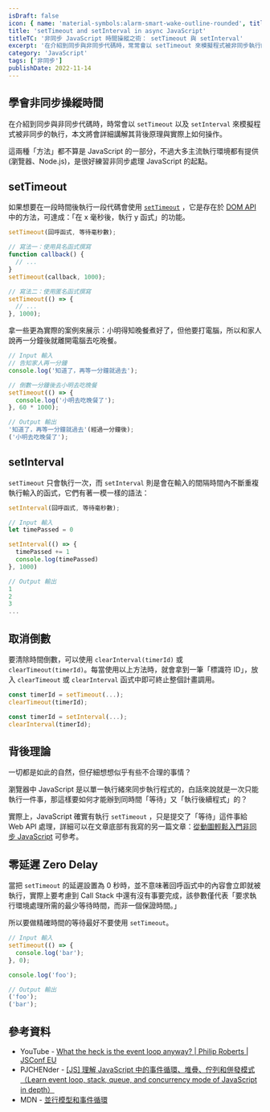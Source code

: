 ```yaml
---
isDraft: false
icon: { name: 'material-symbols:alarm-smart-wake-outline-rounded', title: '碼表符號' }
title: 'setTimeout and setInterval in async JavaScript'
titleTC: '非同步 JavaScript 時間操縱之術： setTimeout 與 setInterval'
excerpt: '在介紹到同步與非同步代碼時，常常會以 setTimeout 來模擬程式被非同步執行的狀況，本文將會詳細講解其背後的故事與原理。'
category: 'JavaScript'
tags: ['非同步']
publishDate: 2022-11-14
---
```


## 學會非同步操縱時間

在介紹到同步與非同步代碼時，時常會以 `setTimeout` 以及 `setInterval` 來模擬程式被非同步的執行，本文將會詳細講解其背後原理與實際上如何操作。

<Info type="info">
  這兩種「方法」都不算是 JavaScript 的一部分，不過大多主流執行環境都有提供 (瀏覽器、Node.js)，是很好練習非同步處理
  JavaScript 的起點。
</Info>

## setTimeout

如果想要在一段時間後執行一段代碼會使用 [`setTimeout`](https://developer.mozilla.org/en-US/docs/Web/API/setTimeout) ，它是存在於 [DOM API](https://developer.mozilla.org/en-US/docs/Web/API/HTML_DOM_API) 中的方法，可達成：「在 x 毫秒後，執行 y 函式」的功能。

```javascript
setTimeout(回呼函式, 等待毫秒數);
```

```javascript
// 寫法一：使用具名函式撰寫
function callback() {
  // ...
}
setTimeout(callback, 1000);

// 寫法二：使用匿名函式撰寫
setTimeout(() => {
  // ...
}, 1000);
```

拿一些更為實際的案例來展示：小明得知晚餐煮好了，但他要打電腦，所以和家人說再一分鐘後就離開電腦去吃晚餐。

```javascript
// Input 輸入
// 告知家人再一分鐘
console.log('知道了，再等一分鐘就過去');

// 倒數一分鐘後去小明去吃晚餐
setTimeout(() => {
  console.log('小明去吃晚餐了');
}, 60 * 1000);

// Output 輸出
'知道了，再等一分鐘就過去'(經過一分鐘後);
('小明去吃晚餐了');
```

## setInterval

`setTimeout` 只會執行一次，而 `setInterval` 則是會在輸入的間隔時間內不斷重複執行輸入的函式，它們有著一模一樣的語法：

```javascript
setInterval(回呼函式, 等待毫秒數);
```

```javascript
// Input 輸入
let timePassed = 0

setInterval(() => {
  timePassed += 1
  console.log(timePassed)
}, 1000)

// Output 輸出
1
2
3
...
```

## 取消倒數

要清除時間倒數，可以使用 `clearInterval(timerId)` 或 `clearTimeout(timerId)`。每當使用以上方法時，就會拿到一筆「標識符 ID」，放入 `clearTimeout` 或 `clearInterval` 函式中即可終止整個計畫調用。

```javascript
const timerId = setTimeout(...);
clearTimeout(timerId);
```

```javascript
const timerId = setInterval(...);
clearInterval(timerId);
```

## 背後理論

一切都是如此的自然，但仔細想想似乎有些不合理的事情？

瀏覽器中 JavaScript 是以單一執行緒來同步執行程式的，白話來說就是一次只能執行一件事，那這樣要如何才能辦到同時間「等待」又「執行後續程式」的？

實際上，JavaScript 確實有執行 `setTimeout` ，只是提交了「等待」這件事給 Web API 處理，詳細可以在文章底部有我寫的另一篇文章：[從動圖輕鬆入門非同步 JavaScript](/post/async-javascript-visualized-with-ease/) 可參考。

## 零延遲 Zero Delay

當把 `setTimeout` 的延遲設置為 0 秒時，並不意味著回呼函式中的內容會立即就被執行，實際上要考慮到 Call Stack 中還有沒有事要完成，該參數僅代表「要求執行環境處理所需的最少等待時間，而非一個保證時間。」

所以要做精確時間的等待最好不要使用 `setTimeout`。

```javascript
// Input 輸入
setTimeout(() => {
  console.log('bar');
}, 0);

console.log('foo');

// Output 輸出
('foo');
('bar');
```

## 參考資料

- YouTube - [What the heck is the event loop anyway? | Philip Roberts | JSConf EU](https://www.youtube.com/watch?v=8aGhZQkoFbQ&list=WL)
- PJCHENder - [[JS] 理解 JavaScript 中的事件循環、堆疊、佇列和併發模式（Learn event loop, stack, queue, and concurrency mode of JavaScript in depth）](https://pjchender.dev/javascript/js-event-loop-stack-queue/)
- MDN - [並行模型和事件循環](https://developer.mozilla.org/zh-TW/docs/Web/JavaScript/EventLoop)
